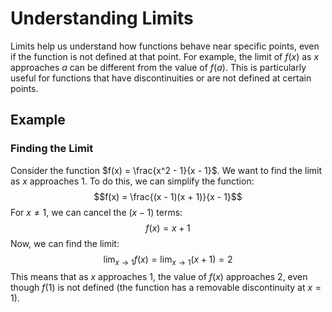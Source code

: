 # Understanding Limits

Limits help us understand how functions behave near specific points, even if the function is not defined at that point. For example, the limit of $f(x)$ as $x$ approaches $a$ can be different from the value of $f(a)$.
This is particularly useful for functions that have discontinuities or are not defined at certain points.


## Example

### Finding the Limit

Consider the function $f(x) = \frac{x^2 - 1}{x - 1}$. We want to find the limit as $x$ approaches 1.
To do this, we can simplify the function:
$$f(x) = \frac{(x - 1)(x + 1)}{x - 1}$$
For $x \neq 1$, we can cancel the $(x - 1)$ terms:
$$f(x) = x + 1$$
Now, we can find the limit:
$$\lim_{x \to 1} f(x) = \lim_{x \to 1} (x + 1) = 2$$
This means that as $x$ approaches 1, the value of $f(x)$ approaches 2, even though $f(1)$ is not defined (the function has a removable discontinuity at $x = 1$).